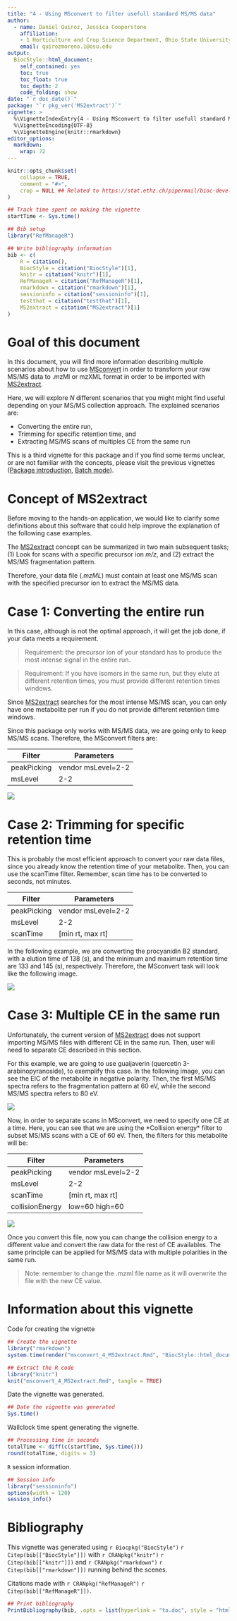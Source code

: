 ```yaml
---
title: "4 - Using MSconvert to filter usefull standard MS/MS data"
author: 
  - name: Daniel Quiroz, Jessica Cooperstone
    affiliation:
    - 1 Horticulture and Crop Science Department, Ohio State University, US
    email: quirozmoreno.1@osu.edu
output: 
  BiocStyle::html_document:
    self_contained: yes
    toc: true
    toc_float: true
    toc_depth: 2
    code_folding: show
date: "`r doc_date()`"
package: "`r pkg_ver('MS2extract')`"
vignette: >
  %\VignetteIndexEntry{4 - Using MSconvert to filter usefull standard MS/MS data}
  %\VignetteEncoding{UTF-8}  
  %\VignetteEngine{knitr::rmarkdown}
editor_options: 
  markdown: 
    wrap: 72
---
```


```r
knitr::opts_chunk$set(
    collapse = TRUE,
    comment = "#>",
    crop = NULL ## Related to https://stat.ethz.ch/pipermail/bioc-devel/2020-April/016656.html
)
```

```r
## Track time spent on making the vignette
startTime <- Sys.time()

## Bib setup
library("RefManageR")

## Write bibliography information
bib <- c(
    R = citation(),
    BiocStyle = citation("BiocStyle")[1],
    knitr = citation("knitr")[1],
    RefManageR = citation("RefManageR")[1],
    rmarkdown = citation("rmarkdown")[1],
    sessioninfo = citation("sessioninfo")[1],
    testthat = citation("testthat")[1],
    MS2extract = citation("MS2extract")[1]
)
```

# Goal of this document

In this document, you will find more information describing multiple
scenarios about how to use
[MSconvert](https://link.springer.com/protocol/10.1007/978-1-4939-6747-6_23)
in order to transform your raw MS/MS data to .mzMl or mzXML format in
order to be imported with
[MS2extract](https://github.com/CooperstoneLab/MS2extract).

Here, we will explore *N* different scenarios that you might might find
useful depending on your MS/MS collection approach. The explained
scenarios are:

-   Converting the entire run,
-   Trimming for specific retention time, and
-   Extracting MS/MS scans of multiples CE from the same run

This is a third vignette for this package and if you find some terms
unclear, or are not familiar with the concepts, please visit the
previous vignettes ([Package
introduction](https://cooperstonelab.github.io/MS2extract/articles/introduction.html),
[Batch
mode](https://cooperstonelab.github.io/MS2extract/articles/using_batch_extract.html)).

# Concept of MS2extract

Before moving to the hands-on application, we would like to clarify some
definitions about this software that could help improve the explanation
of the following case examples.

The [MS2extract](https://github.com/CooperstoneLab/MS2extract) concept
can be summarized in two main subsequent tasks; (1) Look for scans with
a specific precursor ion *m/z*, and (2) extract the MS/MS fragmentation
pattern.

Therefore, your data file (*.mzML*) must contain at least one MS/MS scan
with the specified precursor ion to extract the MS/MS data.

# Case 1: Converting the entire run

In this case, although is not the optimal approach, it will get the job
done, if your data meets a requirement.

> Requirement: the precursor ion of your standard has to produce the
> most intense signal in the entire run.

> Requirement: If you have isomers in the same run, but they elute at
> different retention times, you must provide different retention times
> windows.

Since [MS2extract](https://github.com/CooperstoneLab/MS2extract)
searches for the most intense MS/MS scan, you can only have one
metabolite per run if you do not provide different retention time
windows.

Since this package only works with MS/MS data, we are going only to keep
MS/MS scans. Therefore, the MSconvert filters are:

| Filter      | Parameters         |
|-------------|--------------------|
| peakPicking | vendor msLevel=2-2 |
| msLevel     | 2-2                |

![](img/msconvert/case_1.png)

# Case 2: Trimming for specific retention time

This is probably the most efficient approach to convert your raw data
files, since you already know the retention time of your metabolite.
Then, you can use the scanTime filter. Remember, scan time has to be
converted to seconds, not minutes.

| Filter      | Parameters         |
|-------------|--------------------|
| peakPicking | vendor msLevel=2-2 |
| msLevel     | 2-2                |
| scanTime    | [min rt, max rt]   |

In the following example, we are converting the procyanidin B2 standard,
with a elution time of 138 (s), and the minimum and maximum retention
time are 133 and 145 (s), respectively. Therefore, the MSconvert task
will look like the following image.

![](img/msconvert/mzml_trimming.png)

# Case 3: Multiple CE in the same run

Unfortunately, the current version of
[MS2extract](https://github.com/CooperstoneLab/MS2extract) does not
support importing MS/MS files with different CE in the same run. Then,
user will need to separate CE described in this section.

For this example, we are going to use guaijaverin (quercetin
3-arabinopyranoside), to exemplify this case. In the following image,
you can see the EIC of the metabolite in negative polarity. Then, the
first MS/MS spectra refers to the fragmentation pattern at 60 eV, while
the second MS/MS spectra refers to 80 eV.

![](img/msconvert/Case_3A.png)

Now, in order to separate scans in MSconvert, we need to specify one CE
at a time. Here, you can see that we are using the \*Collision energy\*
filter to subset MS/MS scans with a CE of 60 eV. Then, the filters for
this metabolite will be:

| Filter          | Parameters         |
|-----------------|--------------------|
| peakPicking     | vendor msLevel=2-2 |
| msLevel         | 2-2                |
| scanTime        | [min rt, max rt]   |
| collisionEnergy | low=60 high=60     |

![](img/msconvert/Case_3b.png)

Once you convert this file, now you can change the collision energy to a
different value and convert the raw data for the rest of CE availables.
The same principle can be applied for MS/MS data with multiple
polarities in the same run.

> Note: remember to change the .mzml file name as it will overwrite the
> file with the new CE value.

# Information about this vignette

Code for creating the vignette

```r
## Create the vignette
library("rmarkdown")
system.time(render("msconvert_4_MS2extract.Rmd", "BiocStyle::html_document"))

## Extract the R code
library("knitr")
knit("msconvert_4_MS2extract.Rmd", tangle = TRUE)
```

Date the vignette was generated.

```r
## Date the vignette was generated
Sys.time()
```

Wallclock time spent generating the vignette.

```r
## Processing time in seconds
totalTime <- diff(c(startTime, Sys.time()))
round(totalTime, digits = 3)
```

`R` session information.

```r
## Session info
library("sessioninfo")
options(width = 120)
session_info()
```

# Bibliography

This vignette was generated using `r Biocpkg("BiocStyle")`
`r Citep(bib[["BiocStyle"]])` with `r CRANpkg("knitr")`
`r Citep(bib[["knitr"]])` and `r CRANpkg("rmarkdown")`
`r Citep(bib[["rmarkdown"]])` running behind the scenes.

Citations made with `r CRANpkg("RefManageR")`
`r Citep(bib[["RefManageR"]])`.

```r
## Print bibliography
PrintBibliography(bib, .opts = list(hyperlink = "to.doc", style = "html"))
```
